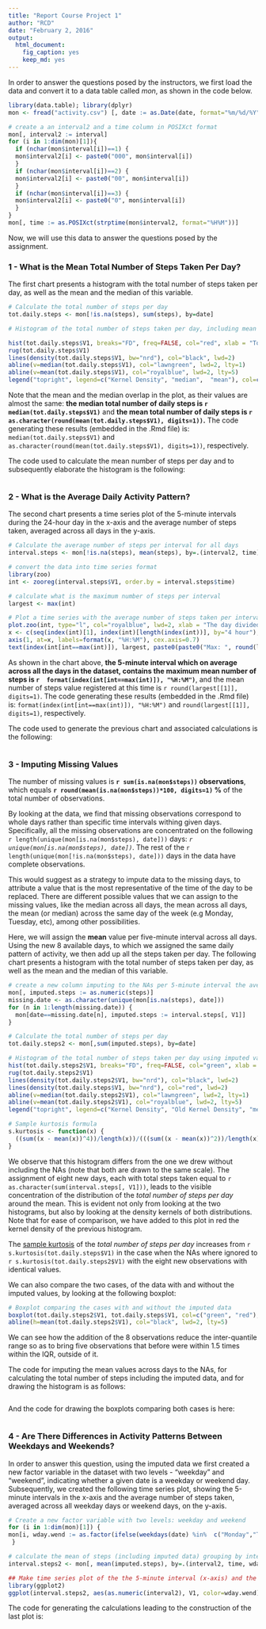```yaml
---
title: "Report Course Project 1"
author: "RCD"
date: "February 2, 2016"
output: 
  html_document: 
    fig_caption: yes
    keep_md: yes
---
```


In order to answer the questions posed by the instructors, we first load the data and convert it to a data table called _mon_, as shown in the code below. 
  
```r
library(data.table); library(dplyr)
mon <- fread("activity.csv") [, date := as.Date(date, format="%m/%d/%Y")] [, interval := as.character(interval)]

# create a an interval2 and a time column in POSIXct format
mon[, interval2 := interval]
for (i in 1:dim(mon)[1]){
  if (nchar(mon$interval[i])==1) {
  mon$interval2[i] <- paste0("000", mon$interval[i])
  }
  if (nchar(mon$interval[i])==2) {
  mon$interval2[i] <- paste0("00", mon$interval[i])
  }
  if (nchar(mon$interval[i])==3) {
  mon$interval2[i] <- paste0("0", mon$interval[i])
  }
}
mon[, time := as.POSIXct(strptime(mon$interval2, format="%H%M"))] 
```

Now, we will use this data to answer the questions posed by the assignment.

### 1 - What is the Mean Total Number of Steps Taken Per Day?


The first chart presents a histogram with the total number of steps taken per day, as well as the mean and the median of this variable. 

```r
# Calculate the total number of steps per day
tot.daily.steps <- mon[!is.na(steps), sum(steps), by=date] 

# Histogram of the total number of steps taken per day, including mean and median

hist(tot.daily.steps$V1, breaks="FD", freq=FALSE, col="red", xlab = "Total steps per day", ylim=c(0, 0.0002),main="Histogram of the Total Number of Daily Steps", mar=c(3,3,1,1))
rug(tot.daily.steps$V1)
lines(density(tot.daily.steps$V1, bw="nrd"), col="black", lwd=2)
abline(v=median(tot.daily.steps$V1), col="lawngreen", lwd=2, lty=1)
abline(v=mean(tot.daily.steps$V1), col="royalblue", lwd=2, lty=5)
legend("topright", legend=c("Kernel Density", "median",  "mean"), col=c("black", "lawngreen", "royalblue"), lwd=c(2,2,2), lty=c(1,5,1), bty="n", cex = 0.7)
```
  
Note that the mean and the median overlap in the plot, as their values are almost the same: **the median total number of daily steps is `r median(tot.daily.steps$V1)`** and **the mean total number of daily steps is `r as.character(round(mean(tot.daily.steps$V1), digits=1))`.** The code generating these results (embedded in the .Rmd file) is: `median(tot.daily.steps$V1)` and ` as.character(round(mean(tot.daily.steps$V1), digits=1))`, respectively.
  
The code used to calculate the mean number of steps per day and to subsequently elaborate the histogram is the following:


```r
```


### 2 - What is the Average Daily Activity Pattern?
  
The second chart presents a time series plot of the 5-minute intervals during the 24-hour day in the x-axis and the average number of steps taken, averaged across all days in the y-axis. 
```r
# Calculate the average number of steps per interval for all days
interval.steps <- mon[!is.na(steps), mean(steps), by=.(interval2, time)]

# convert the data into time series format
library(zoo)
int <- zooreg(interval.steps$V1, order.by = interval.steps$time)

# calculate what is the maximum number of steps per interval
largest <- max(int)

# Plot a time series with the average number of steps taken per interval vs hour of the day. Include the maximum value of the series
plot.zoo(int, type="l", col="royalblue", lwd=2, xlab = "The day divided into 5-minute intervals", ylab = "average steps taken", main="Average Steps Taken in Each 5-minute Interval", cex.main=1.1, cex.axis=0.75, xaxt="n", mar=c(2,2,1,1), mgp=c(2.5,1,0))
x <- c(seq(index(int)[1], index(int)[length(index(int))], by="4 hour"), index(int)[length(index(int))])
axis(1, at=x, labels=format(x, "%H:%M"), cex.axis=0.7)
text(index(int[int==max(int)]), largest, paste0(paste0("Max: ", round(largest[[1]], digits=1)), paste0(", at ", format(index(int[int==max(int)]), "%H:%M"))),pos=4, cex=0.8)
```
  
As shown in the chart above, **the 5-minute interval which on average across all the days in the dataset, contains the maximum mean number of steps is `r  format(index(int[int==max(int)]), "%H:%M")`**, and the mean number of steps value registered at this time is `r round(largest[[1]], digits=1)`. The code generating these results (embedded in the .Rmd file) is: `format(index(int[int==max(int)]), "%H:%M")` and `round(largest[[1]], digits=1)`, respectively.
  
The code used to generate the previous chart and associated calculations is the following: 

```r
```


### 3 - Imputing Missing Values

The number of missing values is **`r sum(is.na(mon$steps))` observations**, which equals **`r round(mean(is.na(mon$steps))*100, digits=1)` %** of the total number of observations.

By looking at the data, we find that missing observations correspond to whole days rather than specific time intervals withing given days. Specifically, all the missing observations are concentrated on the following `r length(unique(mon[is.na(mon$steps), date]))` days: _`r unique(mon[is.na(mon$steps), date])`_. The rest of the `r length(unique(mon[!is.na(mon$steps), date]))` days in the data have complete observations. 

This would suggest as a strategy to impute data to the missing days, to attribute a value that is the most representative of the time of the day to be replaced. There are different possible values that we can assign to the missing values, like the median across all days, the mean across all days, the mean (or median) across the same day of the week (e.g Monday, Tuesday, etc), among other possibilities.

Here, we will  assign the __mean__ value per five-minute interval across all days. Using the new 8 available days, to which we assigned the same daily pattern of activity, we then add up all the steps taken per day. The following chart presents a histogram with the total number of steps taken per day, as well as the mean and the median of this variable.  

```r
# create a new column imputing to the NAs per 5-minute interval the average across all days
mon[, imputed.steps := as.numeric(steps)]
missing.date <- as.character(unique(mon[is.na(steps), date]))
for (n in 1:length(missing.date)) {
  mon[date==missing.date[n], imputed.steps := interval.steps[, V1]]
}

# Calculate the total number of steps per day
tot.daily.steps2 <- mon[,sum(imputed.steps), by=date] 

# Histogram of the total number of steps taken per day using imputed values to the former NAs,  including mean and median
hist(tot.daily.steps2$V1, breaks="FD", freq=FALSE, col="green", xlab = "Total steps per day", ylim=c(0, 0.0002), main="Histogram of the Total Number of Daily Steps (NAs replaced)", mar=c(3,3,1,1))
rug(tot.daily.steps2$V1)
lines(density(tot.daily.steps2$V1, bw="nrd"), col="black", lwd=2)
lines(density(tot.daily.steps$V1, bw="nrd"), col="red", lwd=2)
abline(v=median(tot.daily.steps2$V1), col="lawngreen", lwd=2, lty=1)
abline(v=mean(tot.daily.steps2$V1), col="royalblue", lwd=2, lty=5)
legend("topright", legend=c("Kernel Density", "Old Kernel Density", "median",  "mean"), col=c("black", "red", "lawngreen", "royalblue"), lwd=c(2,2,2,2), lty=c(1,1,5,1), bty="n", cex = 0.7)

# Sample kurtosis formula
s.kurtosis <- function(x) {
  ((sum((x - mean(x))^4))/length(x))/(((sum((x - mean(x))^2))/length(x))^2)
}
```

We observe that this histogram differs from the one we drew without including the NAs (note that both are drawn to the same scale). The assignment of eight new days, each with total steps taken equal to `r as.character(sum(interval.steps[, V1]))`, leads to the visible concentration of the distribution of the _total number of steps per day_ around the mean. This is evident not only from looking at the two histograms, but also by looking at the density kernels of both distributions. Note that for ease of comparison, we have added to this plot in red the kernel density of the previous histogram.

The [sample kurtosis][1] of the _total number of steps per day_ increases from `r s.kurtosis(tot.daily.steps$V1)` in the case when the NAs where ignored to `r s.kurtosis(tot.daily.steps2$V1)` with the eight new observations with identical values. 

We can also compare the two cases, of the data with and without the imputed values, by looking at the following boxplot:

```r
# Boxplot comparing the cases with and without the imputed data
boxplot(tot.daily.steps2$V1, tot.daily.steps$V1, col=c("green", "red"), names=c("With imputed data","Without imputed data"), ylab="Total steps per day", main="Boxplot Comparing Both Cases")
abline(h=mean(tot.daily.steps2$V1), col="black", lwd=2, lty=5)
```
  
We can see how the addition of the 8 observations reduce the inter-quantile range so as to bring five observations that before were within 1.5 times within the IQR,  outside of it.
  
The code for imputing the mean values across days to the NAs, for calculating the total number of steps including the imputed data, and for drawing the histogram is as follows:
```r
```
  
And the code for drawing the boxplots comparing both cases is here:
```r
```
  
### 4 - Are There Differences in Activity Patterns Between Weekdays and Weekends?

In order to answer this question, using the imputed data we first created a new factor variable in the dataset with two levels - "weekday" and "weekend", indicating whether a given date is a weekday or weekend day. Subsequently, we created the following time series plot, showing the 5-minute intervals in the x-axis and the average number of steps taken, averaged across all weekday days or weekend days, on the y-axis.
  
```r
# Create a new factor variable with two levels: weekday and weekend
for (i in 1:dim(mon)[1]) {
mon[i, wday.wend := as.factor(ifelse(weekdays(date) %in%  c("Monday","Tuesday","Wednesday","Thursday","Friday"), "weekday", "weekend"))]
 }

# calculate the mean of steps (including imputed data) grouping by interval and the new weekday-weekend variable (called here "wday.wend")
interval.steps2 <- mon[, mean(imputed.steps), by=.(interval2, time, wday.wend)]

## Make time series plot of the the 5-minute interval (x-axis) and the average number of steps taken, averaged across all weekday days or weekend days (y-axis)
library(ggplot2)
ggplot(interval.steps2, aes(as.numeric(interval2), V1, color=wday.wend)) + facet_grid(wday.wend ~ . ) + geom_line() +  xlab("A day divided into 5-minute intervals ") + ylab("average number of steps per interval") + ggtitle("Average Steps Taken per Interval: Weekday vs Weekend") + theme(legend.position = "none", plot.title = element_text(size=12, face="bold"))
```

The code for generating the calculations leading to the construction of the last plot is: 
  
```r
```
  

[1]: https://en.wikipedia.org/wiki/Kurtosis 
